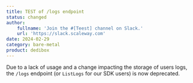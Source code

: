```yaml
---
title: TEST of /logs endpoint
status: changed
author:
    fullname: 'Join the #[Teest] channel on Slack.'
    url: 'https://slack.scaleway.com'
date: 2024-02-29
category: bare-metal
product: dedibox
---
```


Due to a lack of usage and a change impacting the storage of users logs, the `/logs` endpoint (or `ListLogs` for our SDK users) is now deprecated.

